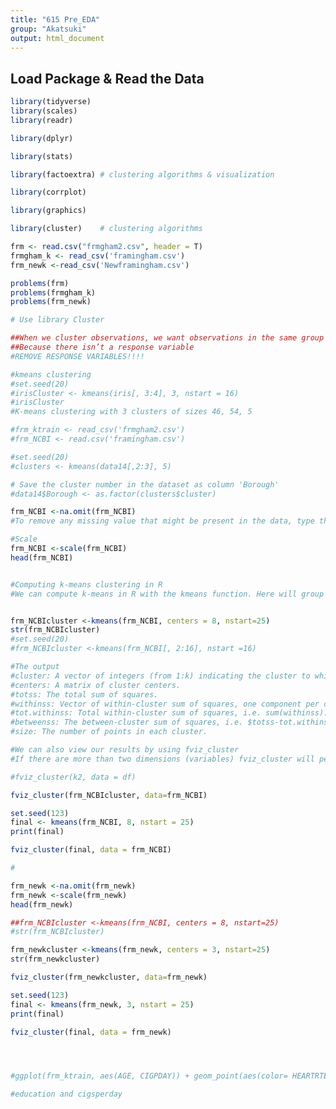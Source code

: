 ```yaml
---
title: "615 Pre_EDA"
group: "Akatsuki"
output: html_document
---
```

## Load Package & Read the Data
```r
library(tidyverse)
library(scales) 
library(readr)

library(dplyr)

library(stats)

library(factoextra) # clustering algorithms & visualization

library(corrplot)

library(graphics)

library(cluster)    # clustering algorithms

frm <- read.csv("frmgham2.csv", header = T)
frmgham_k <- read_csv('framingham.csv')
frm_newk <-read_csv('Newframingham.csv')

problems(frm)
problems(frmgham_k)
problems(frm_newk)
```
```r


# Use library Cluster

##When we cluster observations, we want observations in the same group to be similar and observations in different groups to be dissimilar.
##Because there isn’t a response variable
#REMOVE RESPONSE VARIABLES!!!!

#kmeans clustering
#set.seed(20)
#irisCluster <- kmeans(iris[, 3:4], 3, nstart = 16)
#irisCluster
#K-means clustering with 3 clusters of sizes 46, 54, 5

#frm_ktrain <- read_csv('frmgham2.csv')
#frm_NCBI <- read.csv('framingham.csv')

#set.seed(20)
#clusters <- kmeans(data14[,2:3], 5)

# Save the cluster number in the dataset as column 'Borough'
#data14$Borough <- as.factor(clusters$cluster)

frm_NCBI <-na.omit(frm_NCBI)
#To remove any missing value that might be present in the data, type this:

#Scale
frm_NCBI <-scale(frm_NCBI)
head(frm_NCBI)


#Computing k-means clustering in R
#We can compute k-means in R with the kmeans function. Here will group the data into two clusters (centers = 2). The kmeans function also has an nstart option that attempts multiple initial configurations and reports on the best one. For example, adding nstart = 25 will generate 25 initial configurations. This approach is often recommended.


frm_NCBIcluster <-kmeans(frm_NCBI, centers = 8, nstart=25)
str(frm_NCBIcluster)
#set.seed(20)
#frm_NCBIcluster <-kmeans(frm_NCBI[, 2:16], nstart =16)

#The output
#cluster: A vector of integers (from 1:k) indicating the cluster to which each point is allocated.
#centers: A matrix of cluster centers.
#totss: The total sum of squares.
#withinss: Vector of within-cluster sum of squares, one component per cluster.
#tot.withinss: Total within-cluster sum of squares, i.e. sum(withinss).
#betweenss: The between-cluster sum of squares, i.e. $totss-tot.withinss$.
#size: The number of points in each cluster.

#We can also view our results by using fviz_cluster
#If there are more than two dimensions (variables) fviz_cluster will perform principal component analysis (PCA) and plot the data points according to the first two principal components that explain the majority of the variance

#fviz_cluster(k2, data = df)

fviz_cluster(frm_NCBIcluster, data=frm_NCBI)

set.seed(123)
final <- kmeans(frm_NCBI, 8, nstart = 25)
print(final)

fviz_cluster(final, data = frm_NCBI)

#
```

```r
frm_newk <-na.omit(frm_newk)
frm_newk <-scale(frm_newk)
head(frm_newk)

##frm_NCBIcluster <-kmeans(frm_NCBI, centers = 8, nstart=25)
#str(frm_NCBIcluster)

frm_newkcluster <-kmeans(frm_newk, centers = 3, nstart=25)
str(frm_newkcluster)

fviz_cluster(frm_newkcluster, data=frm_newk)

set.seed(123)
final <- kmeans(frm_newk, 3, nstart = 25)
print(final)

fviz_cluster(final, data = frm_newk)





```
```r


#ggplot(frm_ktrain, aes(AGE, CIGPDAY)) + geom_point(aes(color= HEARTRTE)) + #coord_polar()

#education and cigsperday
                          
```